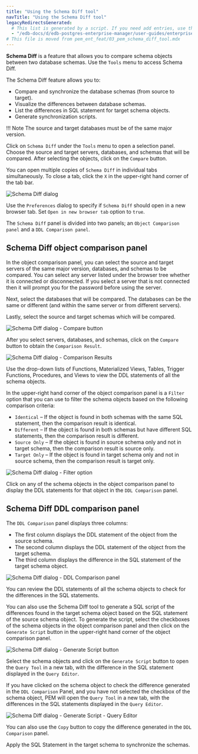 ```yaml
---
title: "Using the Schema Diff tool"
navTitle: "Using the Schema Diff tool"
legacyRedirectsGenerated:
  # This list is generated by a script. If you need add entries, use the `legacyRedirects` key.
  - "/edb-docs/d/edb-postgres-enterprise-manager/user-guides/enterprise-features-guide/8.0/pem_schema_diff_tool.html"
# This file is moved from pem_ent_feat/03_pem_schema_diff_tool.mdx
---
```


**Schema Diff** is a feature that allows you to compare schema objects between two database schemas. Use the `Tools` menu to access Schema Diff.

The Schema Diff feature allows you to:

-   Compare and synchronize the database schemas (from source to target).
-   Visualize the differences between database schemas.
-   List the differences in SQL statement for target schema objects.
-   Generate synchronization scripts.

!!! Note
    The source and target databases must be of the same major version.

Click on `Schema Diff` under the `Tools` menu to open a selection panel. Choose the source and target servers, databases, and schemas that will be compared. After selecting the objects, click on the `Compare` button.

You can open multiple copies of `Schema Diff` in individual tabs simultaneously. To close a tab, click the `X` in the upper-right hand corner of the tab bar.

![Schema Diff dialog](/images/schema_diff_dialog.png)

Use the `Preferences` dialog to specify if `Schema Diff` should open in a new browser tab. Set `Open in new browser tab` option to `true`.

The `Schema Diff` panel is divided into two panels; an `Object Comparison panel` and a `DDL Comparison panel`.

## Schema Diff object comparison panel

In the object comparison panel, you can select the source and target servers of the same major version, databases, and schemas to be compared. You can select any server listed under the browser tree whether it is connected or disconnected. If you select a server that is not connected then it will prompt you for the password before using the server.

Next, select the databases that will be compared. The databases can be the same or different (and within the same server or from different servers).

Lastly, select the source and target schemas which will be compared.

![Schema Diff dialog - Compare button](/images/schema_diff_compare_button.png)

After you select servers, databases, and schemas, click on the `Compare` button to obtain the `Comparison Result`.

![Schema Diff dialog - Comparison Results](/images/schema_diff_comparison_results.png)

Use the drop-down lists of Functions, Materialized Views, Tables, Trigger Functions, Procedures, and Views to view the DDL statements of all the schema objects.

In the upper-right hand corner of the object comparison panel is a `Filter` option that you can use to filter the schema objects based on the following comparison criteria:

-   `Identical` – If the object is found in both schemas with the same SQL statement, then the comparison result is identical.
-   `Different` – If the object is found in both schemas but have different SQL statements, then the comparison result is different.
-   `Source Only` – If the object is found in source schema only and not in target schema, then the comparison result is source only.
-   `Target Only` – If the object is found in target schema only and not in source schema, then the comparison result is target only.

![Schema Diff dialog - Filter option](/images/schema_diff_filter_option.png)

Click on any of the schema objects in the object comparison panel to display the DDL statements for that object in the `DDL Comparison` panel.

## Schema Diff DDL comparison panel

The `DDL Comparison` panel displays three columns:

-   The first column displays the DDL statement of the object from the source schema.
-   The second column displays the DDL statement of the object from the target schema.
-   The third column displays the difference in the SQL statement of the target schema object.

![Schema Diff dialog - DDL Comparison panel](/images/schema_diff_DDL_comparison.png)

You can review the DDL statements of all the schema objects to check for the differences in the SQL statements.

You can also use the Schema Diff tool to generate a SQL script of the differences found in the target schema object based on the SQL statement of the source schema object. To generate the script, select the checkboxes of the schema objects in the object comparison panel and then click on the `Generate Script` button in the upper-right hand corner of the object comparison panel.

![Schema Diff dialog - Generate Script button](/images/schema_diff_generate_script.png)

Select the schema objects and click on the `Generate Script` button to open the `Query Tool` in a new tab, with the difference in the SQL statement displayed in the `Query Editor`.

If you have clicked on the schema object to check the difference generated in the `DDL Comparison` Panel, and you have not selected the checkbox of the schema object, PEM will open the `Query Tool` in a new tab, with the differences in the SQL statements displayed in the `Query Editor`.

![Schema Diff dialog - Generate Script - Query Editor](/images/schema_diff_generate_script_query_editor.png)

You can also use the `Copy` button to copy the difference generated in the `DDL Comparison` panel.

Apply the SQL Statement in the target schema to synchronize the schemas.

